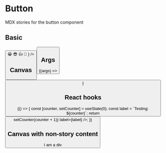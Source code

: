 
<Meta title="Example/ButtonMdx" component={Button} />

# Button

MDX stories for the button component

## Basic

<Story name="Basic">
  <Button
    onClick={action('clicked')}
    label={
      <span role="img" aria-label="so cool">
        😀 😎 👍 💯
      </span>
    }
  />
</Story>

## Canvas

<Canvas>
  <Story name="With Canvas">
    <Button onClick={action('clicked')} label="Hello Button" />
  </Story>
</Canvas>

## Args

<Canvas>
  <Story name="With Args" args={{ label: 'Hello args' }}>
    {(args) => <Button {...args} />}
  </Story>
</Canvas>

<ArgsTable story="With Args" />

## React hooks

<Canvas>
  <Story name="With Hooks">
    {() => {
      const [counter, setCounter] = useState(0);
      const label = `Testing: ${counter}`;
      return <Button onClick={() => setCounter(counter + 1)} label={label} />;
    }}
  </Story>
</Canvas>

## Canvas with non-story content

<Canvas>
  <div>I am a div</div>
</Canvas>
